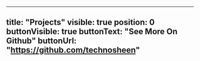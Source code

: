 ---
title: "Projects"
visible: true
position: 0
buttonVisible: true
buttonText: "See More On Github"
buttonUrl: "https://github.com/technosheen"
----